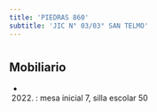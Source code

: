 ```yaml
---
title: 'PIEDRAS 860'
subtitle: 'JIC N° 03/03° SAN TELMO'
---
```


#


## Mobiliario

*  (2022) : mesa inicial 7, silla escolar 50 



